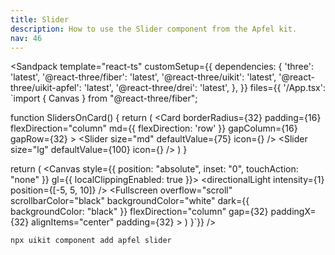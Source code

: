 ```yaml
---
title: Slider
description: How to use the Slider component from the Apfel kit.
nav: 46
---
```


<Sandpack
  template="react-ts"
  customSetup={{
    dependencies: {
      'three': 'latest',
      '@react-three/fiber': 'latest',
      '@react-three/uikit': 'latest',
      '@react-three/uikit-apfel': 'latest',
      '@react-three/drei': 'latest',
    },
  }}
  files={{
    '/App.tsx': `import { Canvas } from "@react-three/fiber";

function SlidersOnCard() {
  return (
    <Card
      borderRadius={32}
      padding={16}
      flexDirection="column"
      md={{ flexDirection: 'row' }}
      gapColumn={16}
      gapRow={32}
    >
      <Container flexDirection="column" gapRow={16} width={250}>
        <Slider size="xs" defaultValue={25} />
        <Slider size="sm" defaultValue={50} />
        <Slider size="md" defaultValue={75} icon={<BoxSelect />} />
        <Slider size="lg" defaultValue={100} icon={<BoxSelect />} />
      </Container>
    </Card>
  )
}

  return (
    <Canvas style={{ position: "absolute", inset: "0", touchAction: "none" }} gl={{ localClippingEnabled: true }}>
      <ambientLight intensity={0.5} />
      <directionalLight intensity={1} position={[-5, 5, 10]} />
      <Defaults>
        <Fullscreen
          overflow="scroll"
          scrollbarColor="black"
          backgroundColor="white"
          dark={{ backgroundColor: "black" }}
          flexDirection="column"
          gap={32}
          paddingX={32}
          alignItems="center"
          padding={32}
        >
          <SlidersOnCard />
        </Fullscreen>
      </Defaults>
    </Canvas>
  )
}`}}
/>

```bash
npx uikit component add apfel slider
```